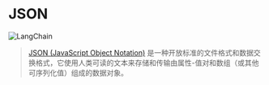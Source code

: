 # JSON
![LangChain](https://pica.zhimg.com/50/v2-56e8bbb52aa271012541c1fe1ceb11a2_r.gif 'LangChain中文网')

>[JSON (JavaScript Object Notation)](https://en.wikipedia.org/wiki/JSON) 是一种开放标准的文件格式和数据交换格式，它使用人类可读的文本来存储和传输由属性-值对和数组（或其他可序列化值）组成的数据对象。


<Example/>
